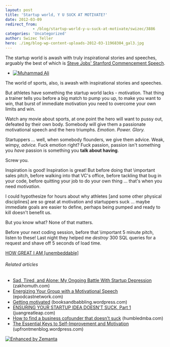 ```yaml
---
layout: post
title: 'Startup world, Y U SUCK AT MOTIVATE?'
date: 2012-03-09
redirect_from: 
            - /blog/startup-world-y-u-suck-at-motivate/swizec/3886
categories: 'Uncategorized'
author: Swizec Teller
hero: ./img/blog-wp-content-uploads-2012-03-11968304_gal3.jpg
---
```

The startup world is awash with truly inspirational stories and speeches, arguably the best of which is [Steve Jobs' Stanford Commencement Speech](http://www.youtube.com/watch?v=UF8uR6Z6KLc).

- [![Muhammad Ali](./img/blog-wp-content-uploads-2012-03-11968304_gal3.jpg "Muhammad Ali")](http://www.rottentomatoes.com/celebrity/muhammad_ali)

The world of sports, also, is awash with inspirational stories and speeches.



But athletes have something the startup world lacks - motivation. That thing a trainer tells you before a big match to pump you up, to make you want to win, that burst of immediate motivation you need to overcome your own limits and win.



Watch any movie about sports, at one point the hero will want to pussy out, defeated by their own body. Somebody will give them a passionate motivational speech and the hero triumphs. _Emotion_. _Power. Glory._



Startuppers ... well, when somebody flounders, we give them advice. Weak, wimpy, _advice._ Fuck emotion right? Fuck passion, passion isn't something you _have_ passion is something you **talk about having**.



Screw you.



Inspiration is good! Inspiration is great! But before doing that \\important sales pitch, before walking into that VC's office, before tackling that bug in your code, before quitting your job to do your own thing ... that's when you need _motivation_.



I could hypothesize for hours about why athletes \[and some other physical disciplines] are so great at motivation and startuppers suck ... maybe immediate goals are easier to define, perhaps being pumped and ready to kill doesn't benefit us.



But you know what? None of that matters.



Before your next coding session, before that \\important 5 minute pitch, listen to these! Last night they helped me _destroy_ 300 SQL queries for a request and shave off 5 seconds of load time.



[HOW GREAT I AM \[unembeddable\]](http://www.youtube.com/watch?v=V6xLYt265ZM "HOW GREAT I AM \[unembeddable]")





###### Related articles

- [Sad, Tired, and Alone: My Ongoing Battle With Startup Depression](http://zakhomuth.com/sad-tired-and-alone-my-ongoing-battle-with-st-39237) (zakhomuth.com)
- [Energizing Your Group with a Motivational Speech](http://epodcastnetwork.com/energizing-your-group-with-a-motivational-speech/) (epodcastnetwork.com)
- [Getting motivated](http://booksandbabbling.wordpress.com/2012/03/08/getting-motivated/) (booksandbabbling.wordpress.com)
- [ENSURING YOUR STARTUP IDEA DOESN'T SUCK, Part 1](http://juangreatleap.com/2011/12/03/selecting-the-right-lightbulb-evaluating-startup-ideas-part-i/) (juangreatleap.com)
- [How to find a business cofounder that doesn't suck](http://www.humbledmba.com/how-to-find-a-business-cofounder-that-doesnt) (humbledmba.com)
- [The Essential Keys to Self-Improvement and Motivation](http://upfrontmenblog.wordpress.com/2012/03/06/the-essential-keys-to-self-improvement-and-motivation/) (upfrontmenblog.wordpress.com)

[![Enhanced by Zemanta](http://img.zemanta.com/zemified_e.png?x-id=75f57aef-c2be-43cb-93a0-e073cd328e54)](http://www.zemanta.com/ "Enhanced by Zemanta")